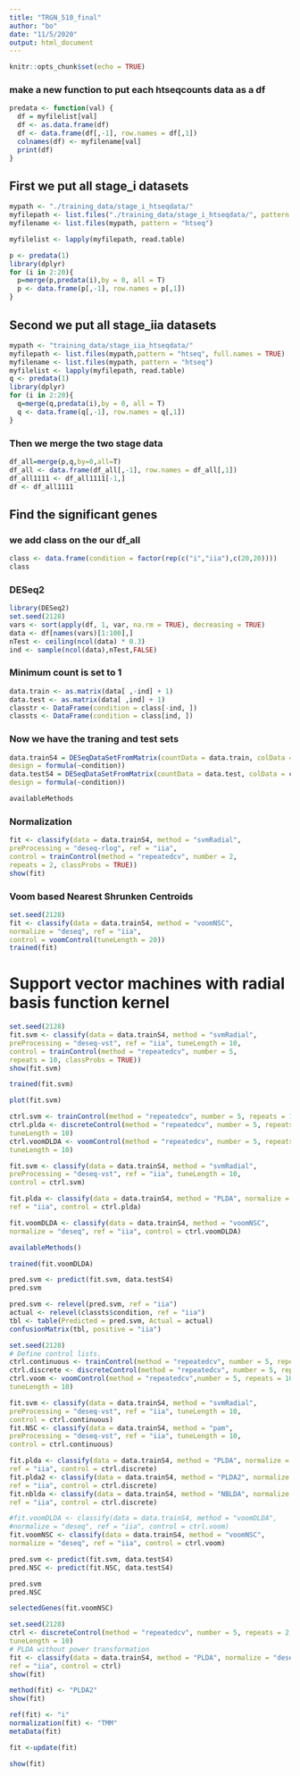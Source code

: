 ```yaml
---
title: "TRGN_510_final"
author: "bo"
date: "11/5/2020"
output: html_document
---
```


```r
knitr::opts_chunk$set(echo = TRUE)
```


### make a new function to put each htseqcounts data as a df
```r
predata <- function(val) {
  df = myfilelist[val]
  df <- as.data.frame(df)
  df <- data.frame(df[,-1], row.names = df[,1])
  colnames(df) <- myfilename[val]
  print(df)
}
```
## First we put all stage_i datasets
```r
mypath <- "./training_data/stage_i_htseqdata/"
myfilepath <- list.files("./training_data/stage_i_htseqdata/", pattern = "htseq", full.names = TRUE)
myfilename <- list.files(mypath, pattern = "htseq")
```

```r
myfilelist <- lapply(myfilepath, read.table)
```

```r
p <- predata(1)
library(dplyr)
for (i in 2:20){
  p=merge(p,predata(i),by = 0, all = T)
  p <- data.frame(p[,-1], row.names = p[,1])
}
```
## Second we put all stage_iia datasets
```r
mypath <- "training_data/stage_iia_htseqdata/"
myfilepath <- list.files(mypath,pattern = "htseq", full.names = TRUE)
myfilename <- list.files(mypath, pattern = "htseq")
myfilelist <- lapply(myfilepath, read.table)
q <- predata(1)
library(dplyr)
for (i in 2:20){
  q=merge(q,predata(i),by = 0, all = T)
  q <- data.frame(q[,-1], row.names = q[,1])
}
```
### Then we merge the two stage data
```r
df_all=merge(p,q,by=0,all=T)
df_all <- data.frame(df_all[,-1], row.names = df_all[,1])
df_all1111 <- df_all1111[-1,]
df <- df_all1111
```
## Find the significant genes
### we add class on the our df_all
```r
class <- data.frame(condition = factor(rep(c("i","iia"),c(20,20))))
class
```
### DESeq2
```r
library(DESeq2)
set.seed(2128)
vars <- sort(apply(df, 1, var, na.rm = TRUE), decreasing = TRUE)
data <- df[names(vars)[1:100],]
nTest <- ceiling(ncol(data) * 0.3)
ind <- sample(ncol(data),nTest,FALSE)
```
### Minimum count is set to 1 
```r
data.train <- as.matrix(data[ ,-ind] + 1)
data.test <- as.matrix(data[ ,ind] + 1)
classtr <- DataFrame(condition = class[-ind, ])
classts <- DataFrame(condition = class[ind, ])
```
### Now we have the traning and test sets
```r
data.trainS4 = DESeqDataSetFromMatrix(countData = data.train, colData = classtr,
design = formula(~condition))
data.testS4 = DESeqDataSetFromMatrix(countData = data.test, colData = classts,
design = formula(~condition))
```
```r
availableMethods
```
### Normalization
```r
fit <- classify(data = data.trainS4, method = "svmRadial",
preProcessing = "deseq-rlog", ref = "iia",
control = trainControl(method = "repeatedcv", number = 2,
repeats = 2, classProbs = TRUE))
show(fit)
```
### Voom based Nearest Shrunken Centroids
```r
set.seed(2128)
fit <- classify(data = data.trainS4, method = "voomNSC",
normalize = "deseq", ref = "iia",
control = voomControl(tuneLength = 20))
trained(fit) 
```
# Support vector machines with radial basis function kernel
```r
set.seed(2128)
fit.svm <- classify(data = data.trainS4, method = "svmRadial",
preProcessing = "deseq-vst", ref = "iia", tuneLength = 10,
control = trainControl(method = "repeatedcv", number = 5,
repeats = 10, classProbs = TRUE))
show(fit.svm)
```
```r
trained(fit.svm)
```
```r
plot(fit.svm)
```
```r
ctrl.svm <- trainControl(method = "repeatedcv", number = 5, repeats = 1)
ctrl.plda <- discreteControl(method = "repeatedcv", number = 5, repeats = 1,
tuneLength = 10)
ctrl.voomDLDA <- voomControl(method = "repeatedcv", number = 5, repeats = 1,
tuneLength = 10)
```

```r
fit.svm <- classify(data = data.trainS4, method = "svmRadial",
preProcessing = "deseq-vst", ref = "iia", tuneLength = 10,
control = ctrl.svm)
```
```r
fit.plda <- classify(data = data.trainS4, method = "PLDA", normalize = "deseq",
ref = "iia", control = ctrl.plda)
```

```r
fit.voomDLDA <- classify(data = data.trainS4, method = "voomNSC",
normalize = "deseq", ref = "iia", control = ctrl.voomDLDA)
```
```r
availableMethods()
```
```r
trained(fit.voomDLDA)
```
```r
pred.svm <- predict(fit.svm, data.testS4)
pred.svm
```
```r
pred.svm <- relevel(pred.svm, ref = "iia")
actual <- relevel(classts$condition, ref = "iia")
tbl <- table(Predicted = pred.svm, Actual = actual)
confusionMatrix(tbl, positive = "iia")
```
```r
set.seed(2128)
# Define control lists.
ctrl.continuous <- trainControl(method = "repeatedcv", number = 5, repeats = 10)
ctrl.discrete <- discreteControl(method = "repeatedcv", number = 5, repeats = 10,tuneLength = 10)
ctrl.voom <- voomControl(method = "repeatedcv",number = 5, repeats = 10,
tuneLength = 10)
```

```r
fit.svm <- classify(data = data.trainS4, method = "svmRadial",
preProcessing = "deseq-vst", ref = "iia", tuneLength = 10,
control = ctrl.continuous)
fit.NSC <- classify(data = data.trainS4, method = "pam",
preProcessing = "deseq-vst", ref = "iia", tuneLength = 10,
control = ctrl.continuous)
```
```r
fit.plda <- classify(data = data.trainS4, method = "PLDA", normalize = "deseq",
ref = "iia", control = ctrl.discrete)
fit.plda2 <- classify(data = data.trainS4, method = "PLDA2", normalize = "deseq",
ref = "iia", control = ctrl.discrete)
fit.nblda <- classify(data = data.trainS4, method = "NBLDA", normalize = "deseq",
ref = "iia", control = ctrl.discrete)
```


```r
#fit.voomDLDA <- classify(data = data.trainS4, method = "voomDLDA",
#normalize = "deseq", ref = "iia", control = ctrl.voom)
fit.voomNSC <- classify(data = data.trainS4, method = "voomNSC",
normalize = "deseq", ref = "iia", control = ctrl.voom)
```

```r
pred.svm <- predict(fit.svm, data.testS4)
pred.NSC <- predict(fit.NSC, data.testS4)
```

```r
pred.svm
pred.NSC
```
```r
selectedGenes(fit.voomNSC)
```

```r
set.seed(2128)
ctrl <- discreteControl(method = "repeatedcv", number = 5, repeats = 2,
tuneLength = 10)
# PLDA without power transformation
fit <- classify(data = data.trainS4, method = "PLDA", normalize = "deseq",
ref = "iia", control = ctrl)
show(fit)
```
```r
method(fit) <- "PLDA2"
show(fit)
```
```r
ref(fit) <- "i"
normalization(fit) <- "TMM"
metaData(fit)
```
```r
fit <-update(fit)
```

```r
show(fit)
```

